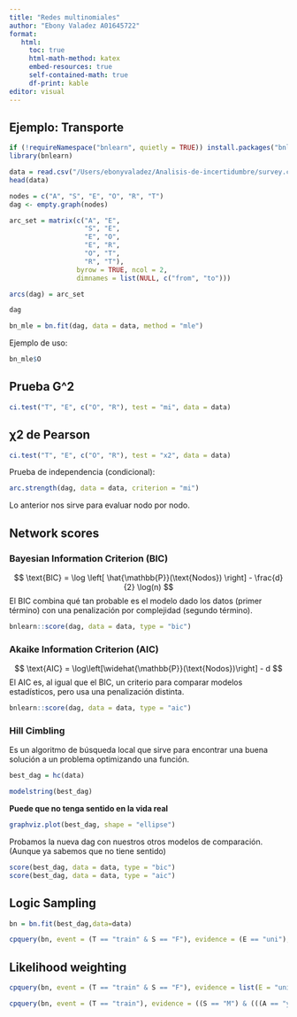```yaml
---
title: "Redes multinomiales"
author: "Ebony Valadez A01645722"
format: 
   html:
     toc: true
     html-math-method: katex
     embed-resources: true
     self-contained-math: true
     df-print: kable
editor: visual
---
```


## Ejemplo: Transporte

```r
if (!requireNamespace("bnlearn", quietly = TRUE)) install.packages("bnlearn")
library(bnlearn)
```

```r
data = read.csv("/Users/ebonyvaladez/Analisis-de-incertidumbre/survey.csv", stringsAsFactors = TRUE)
head(data)
```

```r
nodes = c("A", "S", "E", "O", "R", "T")
dag <- empty.graph(nodes)
```

```r
arc_set = matrix(c("A", "E",
                   "S", "E",
                   "E", "O",
                   "E", "R",
                   "O", "T",
                   "R", "T"),
                 byrow = TRUE, ncol = 2,
                 dimnames = list(NULL, c("from", "to")))

```

```r
arcs(dag) = arc_set
```

```r
dag
```

```r
bn_mle = bn.fit(dag, data = data, method = "mle")
```

Ejemplo de uso:

```r
bn_mle$O
```

## **Prueba** G\^2

```r
ci.test("T", "E", c("O", "R"), test = "mi", data = data)
```

## χ2 de Pearson

```r
ci.test("T", "E", c("O", "R"), test = "x2", data = data)
```

Prueba de independencia (condicional):

```r
arc.strength(dag, data = data, criterion = "mi")
```

Lo anterior nos sirve para evaluar nodo por nodo.

## **Network scores**

### **Bayesian Information Criterion (BIC)**

$$
\text{BIC} = \log \left[ \hat{\mathbb{P}}(\text{Nodos}) \right] - \frac{d}{2} \log(n)
$$ El BIC combina qué tan probable es el modelo dado los datos (primer término) con una penalización por complejidad (segundo término).

```r
bnlearn::score(dag, data = data, type = "bic")
```

### Akaike Information Criterion (AIC)

$$
\text{AIC} = \log\left[\widehat{\mathbb{P}}(\text{Nodos})\right] - d
$$ El AIC es, al igual que el BIC, un criterio para comparar modelos estadísticos, pero usa una penalización distinta.

```r
bnlearn::score(dag, data = data, type = "aic")
```

### Hill Cimbling

Es un algoritmo de búsqueda local que sirve para encontrar una buena solución a un problema optimizando una función.

```r
best_dag = hc(data)
```

```r
modelstring(best_dag)
```

**Puede que no tenga sentido en la vida real**

```r
graphviz.plot(best_dag, shape = "ellipse")
```

Probamos la nueva dag con nuestros otros modelos de comparación. (Aunque ya sabemos que no tiene sentido)

```r
score(best_dag, data = data, type = "bic")
score(best_dag, data = data, type = "aic")
```

## Logic Sampling

```r
bn = bn.fit(best_dag,data=data)
```

```r
cpquery(bn, event = (T == "train" & S == "F"), evidence = (E == "uni"), n = 10^6)
```

## Likelihood weighting

```r
cpquery(bn, event = (T == "train" & S == "F"), evidence = list(E = "uni"), method = "lw")
```
```r
cpquery(bn, event = (T == "train"), evidence = ((S == "M") & (((A == "young") & (E == "uni")) | (A == "adult"))), n = 10^6)
```














